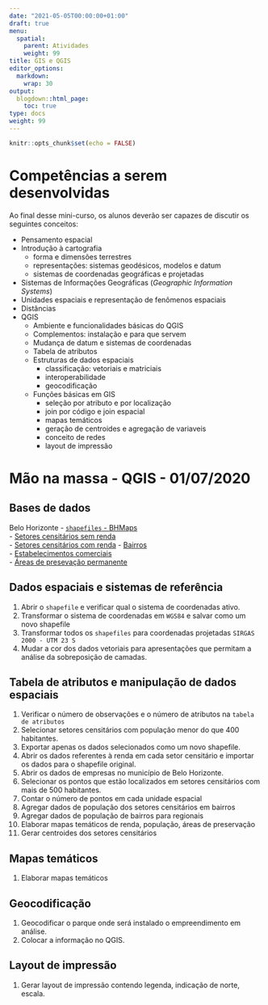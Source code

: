 ```yaml
---
date: "2021-05-05T00:00:00+01:00"
draft: true
menu:
  spatial:
    parent: Atividades
    weight: 99
title: GIS e QGIS
editor_options: 
  markdown: 
    wrap: 30
output: 
  blogdown::html_page:
    toc: true
type: docs
weight: 99
---
```

```r
knitr::opts_chunk$set(echo = FALSE)
```

# Competências a serem desenvolvidas
Ao final desse mini-curso, os alunos deverão ser capazes de discutir os seguintes conceitos:  

- Pensamento espacial     
- Introdução à cartografia   
  - forma e dimensões terrestres   
  - representações: sistemas geodésicos, modelos e datum    
  - sistemas de coordenadas geográficas e projetadas   
- Sistemas de Informações Geográficas (_Geographic Information Systems_)   
- Unidades espaciais e representação de fenômenos espaciais   
- Distâncias   
- QGIS   
  - Ambiente e funcionalidades básicas do QGIS   
  - Complementos: instalação e para que servem  
  - Mudança de datum e sistemas de coordenadas   
  - Tabela de atributos   
  - Estruturas de dados espaciais  
    - classificação: vetoriais e matriciais   
    - interoperabilidade   
    - geocodificação   
  - Funções básicas em GIS   
      - seleção por atributo e por localização    
      - join por código e join espacial   
      - mapas temáticos   
      - geração de centroides e agregação de variaveis  
      - conceito de redes   
      - layout de impressão   


# **Mão na massa - QGIS** - 01/07/2020  

## Bases de dados
Belo Horizonte
 - [`shapefiles` - BHMaps](https://drive.google.com/drive/folders/1bZmcOwZLvs9op7kQYAHshvCELk4M35o4?usp=sharing)   
 - [Setores censitários sem renda](https://drive.google.com/drive/folders/1gRQ3pM__jGSPq-dk35hVlLS4S5hzlRWc?usp=sharing)   
 - [Setores censitários com renda](https://drive.google.com/drive/folders/1twMTRnrSY0ugLwC7xJq7LzuuPiXDYmRX?usp=sharing)
 - [Bairros](https://drive.google.com/drive/folders/1gDOdMb3elvcolWgV_3jBOV_xfwo7A08e?usp=sharing)  
 - [Estabelecimentos comerciais](https://drive.google.com/drive/folders/1ZVoVW7QG7uyxkHOAJLu1p9ViTm9TK5jW?usp=sharing)   
 - [Áreas de presevação permanente](https://drive.google.com/drive/folders/1i3Ax_Z6J93utrAkpRTMG13rF50u_WND6?usp=sharing)   
 

## Dados espaciais e sistemas de referência   
1. Abrir o `shapefile` e verificar qual o sistema de coordenadas ativo.    
2. Transformar o sistema de coordenadas em `WGS84` e salvar como um novo shapefile   
3. Transformar todos os `shapefiles` para coordenadas projetadas `SIRGAS 2000 - UTM 23 S`
4. Mudar a cor dos dados vetoriais para apresentações que permitam a análise da sobreposição de camadas.   

## Tabela de atributos e manipulação de dados espaciais   
1. Verificar o número de observações e o número de atributos na `tabela de atributos`   
2. Selecionar setores censitários com população menor do que 400 habitantes.    
3. Exportar apenas os dados selecionados como um novo shapefile.   
4. Abrir os dados referentes à renda em cada setor censitário e importar os dados para o shapefile original.
5. Abrir os dados de empresas no município de Belo Horizonte. 
6. Selecionar os pontos que estão localizados em setores censitários com mais de 500 habitantes. 
7. Contar o número de pontos em cada unidade espacial
8. Agregar dados de população dos setores censitários em bairros
9. Agregar dados de população de bairros para regionais   
8. Elaborar mapas temáticos de renda, população, áreas de preservação    
10. Gerar centroides dos setores censitários

## Mapas temáticos
1. Elaborar mapas temáticos 

## Geocodificação   
1. Geocodificar o parque onde será instalado o empreendimento em análise.
2. Colocar a informação no QGIS.    

## Layout de impressão    
1. Gerar layout de impressão contendo legenda, indicação de norte, escala.   
